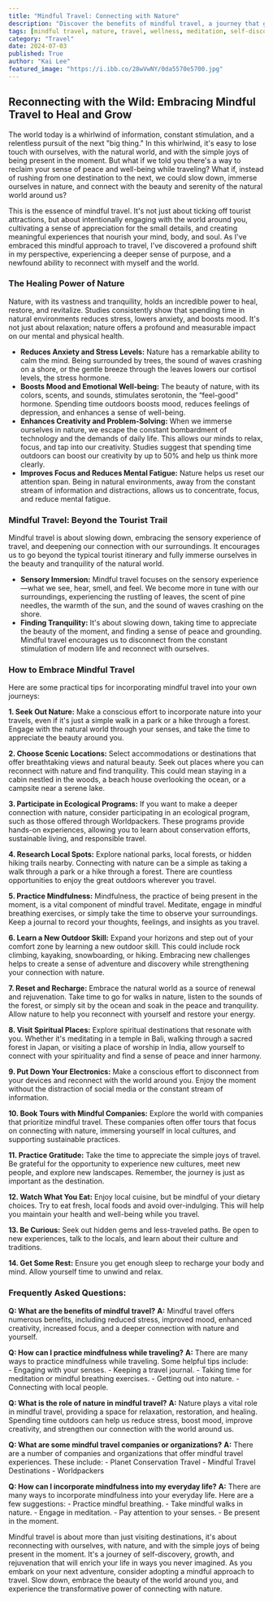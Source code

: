 ```yaml
---
title: "Mindful Travel: Connecting with Nature"
description: "Discover the benefits of mindful travel, a journey that goes beyond tourist attractions and encourages deeper connection with nature, self-reflection, and a renewed appreciation for the world around you. Learn about the healing power of nature and practical tips to embrace mindfulness on your travels."
tags: [mindful travel, nature, travel, wellness, meditation, self-discovery, sustainable travel, eco-travel, adventure, mindfulness]
category: "Travel"
date: 2024-07-03
published: True
author: "Kai Lee"
featured_image: "https://i.ibb.co/28wVwNY/0da5570e5700.jpg"
---
```


## Reconnecting with the Wild: Embracing Mindful Travel to Heal and Grow

The world today is a whirlwind of information, constant stimulation, and a relentless pursuit of the next "big thing." In this whirlwind, it's easy to lose touch with ourselves, with the natural world, and with the simple joys of being present in the moment.  But what if we told you there's a way to reclaim your sense of peace and well-being while traveling?  What if, instead of rushing from one destination to the next, we could slow down, immerse ourselves in nature, and connect with the beauty and serenity of the natural world around us?

This is the essence of mindful travel. It's not just about ticking off tourist attractions, but about intentionally engaging with the world around you,  cultivating a sense of appreciation for the small details, and creating meaningful experiences that nourish your mind, body, and soul. As I've embraced this mindful approach to travel, I've discovered a profound shift in my perspective, experiencing a deeper sense of purpose, and a newfound ability to reconnect with myself and the world.

### The Healing Power of Nature

Nature, with its vastness and tranquility, holds an incredible power to heal, restore, and revitalize.  Studies consistently show that spending time in natural environments reduces stress, lowers anxiety, and boosts mood.  It's not just about relaxation; nature offers a profound and measurable impact on our mental and physical health.

- **Reduces Anxiety and Stress Levels:** Nature has a remarkable ability to calm the mind. Being surrounded by trees, the sound of waves crashing on a shore, or the gentle breeze through the leaves lowers our cortisol levels, the stress hormone.
- **Boosts Mood and Emotional Well-being:** The beauty of nature, with its colors, scents, and sounds, stimulates serotonin, the “feel-good” hormone.  Spending time outdoors boosts mood, reduces feelings of depression, and enhances a sense of well-being.
- **Enhances Creativity and Problem-Solving:** When we immerse ourselves in nature, we escape the constant bombardment of technology and the demands of daily life.  This allows our minds to relax, focus, and tap into our creativity.  Studies suggest that spending time outdoors can boost our creativity by up to 50% and help us think more clearly.
- **Improves Focus and Reduces Mental Fatigue:** Nature helps us reset our attention span.  Being in natural environments, away from the constant stream of information and distractions,  allows us to concentrate, focus, and reduce mental fatigue.

###  Mindful Travel: Beyond the Tourist Trail

Mindful travel is about slowing down, embracing the sensory experience of travel, and deepening our connection with our surroundings.  It encourages us to go beyond the typical tourist itinerary and fully immerse ourselves in the beauty and tranquility of the natural world.

- **Sensory Immersion:** Mindful travel focuses on the sensory experience—what we see, hear, smell, and feel.  We become more in tune with our surroundings, experiencing the rustling of leaves, the scent of pine needles, the warmth of the sun, and the sound of waves crashing on the shore.
- **Finding Tranquility:**  It's about slowing down, taking time to appreciate the beauty of the moment, and finding a sense of peace and grounding.  Mindful travel encourages us to disconnect from the constant stimulation of modern life and reconnect with ourselves.

### How to Embrace Mindful Travel

Here are some practical tips for incorporating mindful travel into your own journeys:

**1. Seek Out Nature:**  Make a conscious effort to incorporate nature into your travels, even if it's just a simple walk in a park or a hike through a forest.  Engage with the natural world through your senses, and take the time to appreciate the beauty around you.

**2. Choose Scenic Locations:**  Select accommodations or destinations that offer breathtaking views and natural beauty.  Seek out places where you can reconnect with nature and find tranquility.  This could mean staying in a cabin nestled in the woods, a beach house overlooking the ocean, or a campsite near a serene lake.

**3. Participate in Ecological Programs:**  If you want to make a deeper connection with nature, consider participating in an ecological program, such as those offered through Worldpackers. These programs provide hands-on experiences, allowing you to learn about conservation efforts, sustainable living, and responsible travel.

**4. Research Local Spots:**  Explore national parks, local forests, or hidden hiking trails nearby.  Connecting with nature can be a simple as taking a walk through a park or a hike through a forest.  There are countless opportunities to enjoy the great outdoors wherever you travel.

**5. Practice Mindfulness:**  Mindfulness, the practice of being present in the moment, is a vital component of mindful travel.  Meditate, engage in mindful breathing exercises, or simply take the time to observe your surroundings.  Keep a journal to record your thoughts, feelings, and insights as you travel.

**6. Learn a New Outdoor Skill:**  Expand your horizons and step out of your comfort zone by learning a new outdoor skill. This could include rock climbing, kayaking, snowboarding, or hiking.  Embracing new challenges helps to create a sense of adventure and discovery while strengthening your connection with nature.

**7.  Reset and Recharge:**  Embrace the natural world as a source of renewal and rejuvenation.  Take time to go for walks in nature, listen to the sounds of the forest, or simply sit by the ocean and soak in the peace and tranquility.  Allow nature to help you reconnect with yourself and restore your energy.

**8.  Visit Spiritual Places:**  Explore spiritual destinations that resonate with you.  Whether it's meditating in a temple in Bali, walking through a sacred forest in Japan, or visiting a place of worship in India, allow yourself to connect with your spirituality and find a sense of peace and inner harmony.

**9. Put Down Your Electronics:**  Make a conscious effort to disconnect from your devices and reconnect with the world around you.  Enjoy the moment without the distraction of social media or the constant stream of information.

**10. Book Tours with Mindful Companies:**  Explore the world with companies that prioritize mindful travel.  These companies often offer tours that focus on connecting with nature, immersing yourself in local cultures, and supporting sustainable practices.

**11.  Practice Gratitude:**  Take the time to appreciate the simple joys of travel.  Be grateful for the opportunity to experience new cultures, meet new people, and explore new landscapes.  Remember, the journey is just as important as the destination.

**12. Watch What You Eat:**  Enjoy local cuisine, but be mindful of your dietary choices.  Try to eat fresh, local foods and avoid over-indulging.  This will help you maintain your health and well-being while you travel.

**13. Be Curious:**  Seek out hidden gems and less-traveled paths.  Be open to new experiences, talk to the locals, and learn about their culture and traditions.

**14.  Get Some Rest:**  Ensure you get enough sleep to recharge your body and mind.  Allow yourself time to unwind and relax.

### Frequently Asked Questions:

**Q: What are the benefits of mindful travel?**
**A:**  Mindful travel offers numerous benefits, including reduced stress, improved mood, enhanced creativity, increased focus, and a deeper connection with nature and yourself.

**Q: How can I practice mindfulness while traveling?**
**A:**  There are many ways to practice mindfulness while traveling.  Some helpful tips include:  
    -  Engaging with your senses.
    -  Keeping a travel journal.
    -  Taking time for meditation or mindful breathing exercises.
    -  Getting out into nature.
    -  Connecting with local people.

**Q: What is the role of nature in mindful travel?**
**A:**  Nature plays a vital role in mindful travel, providing a space for relaxation, restoration, and healing.  Spending time outdoors can help us reduce stress, boost mood, improve creativity, and strengthen our connection with the world around us.

**Q: What are some mindful travel companies or organizations?**
**A:**  There are a number of companies and organizations that offer mindful travel experiences. These include:
    -  Planet Conservation Travel
    -  Mindful Travel Destinations
    -  Worldpackers

**Q: How can I incorporate mindfulness into my everyday life?**
**A:**  There are many ways to incorporate mindfulness into your everyday life.  Here are a few suggestions: 
    -  Practice mindful breathing. 
    -  Take mindful walks in nature.
    -  Engage in meditation.
    -  Pay attention to your senses.
    -  Be present in the moment.

Mindful travel is about more than just visiting destinations, it's about  reconnecting with ourselves, with nature, and with the simple joys of being present in the moment.  It's a journey of self-discovery, growth, and rejuvenation that will enrich your life in ways you never imagined.  As you embark on your next adventure, consider adopting a mindful approach to travel.  Slow down, embrace the beauty of the world around you, and experience the transformative power of connecting with nature.